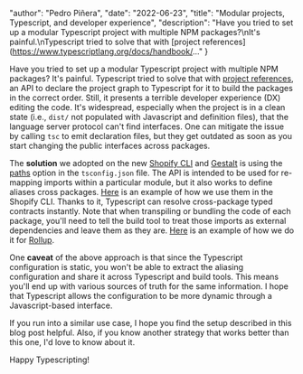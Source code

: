 
  "author": "Pedro Piñera",
  "date": "2022-06-23",
  "title": "Modular projects, Typescript, and developer experience",
  "description": "Have you tried to set up a modular Typescript project with multiple NPM packages?\nIt's painful.\nTypescript tried to solve that with [project references](https://www.typescriptlang.org/docs/handbook/..."
}




Have you tried to set up a modular Typescript project with multiple NPM packages?
It's painful.
Typescript tried to solve that with [project references](https://www.typescriptlang.org/docs/handbook/project-references.html),
an API to declare the project graph to Typescript for it to build the packages in the correct order.
Still,
it presents a terrible developer experience (DX) editing the code.
It's widespread,
especially when the project is in a clean state (i.e., `dist/` not populated with Javascript and definition files),
that the language server protocol can't find interfaces.
One can mitigate the issue by calling `tsc` to emit declaration files,
but they get outdated as soon as you start changing the public interfaces across packages.

The **solution** we adopted on the new [Shopify CLI](https://github.com/shopify/cli) and [Gestalt](https://github.com/gestaltjs/gestalt) is using the [paths](https://www.typescriptlang.org/tsconfig#paths) option in the `tsconfig.json` file.
The API is intended to be used for re-mapping imports within a particular module,
but it also works to define aliases cross packages.
[Here](https://github.com/Shopify/cli/blob/main/configurations/tsconfig.json#L17) is an example of how we use them in the Shopify CLI.
Thanks to it, Typescript can resolve cross-package typed contracts instantly.
Note that when transpiling or bundling the code of each package,
you'll need to tell the build tool to treat those imports as external dependencies and leave them as they are.
[Here](https://github.com/Shopify/cli/blob/main/configurations/rollup.config.js#L13) is an example of how we do it for [Rollup](https://rollupjs.org).

One **caveat** of the above approach is that since the Typescript configuration is static,
you won't be able to extract the aliasing configuration and share it across Typescript and build tools.
This means you'll end up with various sources of truth for the same information.
I hope that Typescript allows the configuration to be more dynamic through a Javascript-based interface.

If you run into a similar use case,
I hope you find the setup described in this blog post helpful.
Also,
if you know another strategy that works better than this one, I'd love to know about it.

Happy Typescripting!

    